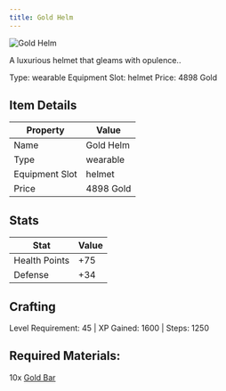 ```yaml
---
title: Gold Helm
---
```


<div className="flex items-start gap-6 mb-8">
  <div className="flex-shrink-0">
    <img src="/assets/resources/smithing/gold_helm.png" alt="Gold Helm" className="w-24 h-24 border rounded-lg" />
  </div>
  <div className="flex-1">
    <div className="space-y-2">
      <p className="text-lg text-muted-foreground">A luxurious helmet that gleams with opulence..</p>
      <div className="flex flex-wrap gap-4 text-sm">
        <span className="px-2 py-1 bg-green-100 dark:bg-green-900 rounded-md">
          Type: wearable
        </span>
        <span className="px-2 py-1 bg-purple-100 dark:bg-purple-900 rounded-md">
          Equipment Slot: helmet
        </span>
        <span className="px-2 py-1 bg-yellow-100 dark:bg-yellow-900 rounded-md">
          Price: 4898 Gold
        </span>
      </div>
    </div>
  </div>
</div>

## Item Details
| Property | Value |
|----------|-------|
| Name | Gold Helm |
| Type | wearable |
| Equipment Slot | helmet |
| Price | 4898 Gold |

## Stats
| Stat | Value |
|------|-------|
| Health Points | +75 |
| Defense | +34 |

## Crafting
Level Requirement: 45 | XP Gained: 1600 | Steps: 1250

## Required Materials:
10x [Gold Bar](/docs/resources/individual/gold_bar)

